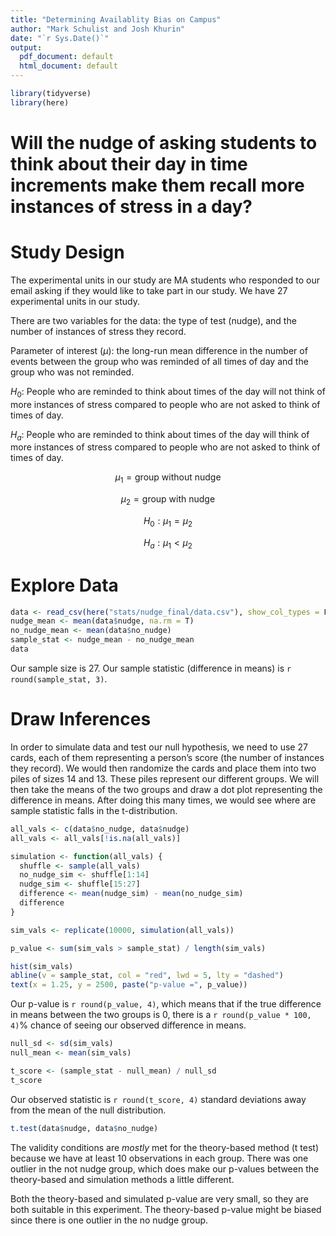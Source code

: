 ```yaml
---
title: "Determining Availablity Bias on Campus"
author: "Mark Schulist and Josh Khurin"
date: "`r Sys.Date()`"
output:
  pdf_document: default
  html_document: default
---
```


```r
library(tidyverse)
library(here)
```


# Will the nudge of asking students to think about their day in time increments make them recall more instances of stress in a day?

# Study Design

The experimental units in our study are MA students who responded to our email asking if they would like to take part in our study. We have 27 experimental units in our study. 

There are two variables for the data: the type of test (nudge), and the number of instances of stress they record. 

Parameter of interest $(\mu)$: the long-run mean difference in the number of events between the group who was reminded of all times of day and the group who was not reminded. 

$H_0$: People who are reminded to think about times of the day will not think of more instances of stress compared to people who are not asked to think of times of day. 

$H_a$: People who are reminded to think about times of the day will think of more instances of stress compared to people who are not asked to think of times of day. 

$$
\mu_1 = \text{group without nudge}
$$

$$
\mu_2 = \text{group with nudge}
$$

$$
H_0: \mu_1 = \mu_2
$$

$$
H_a: \mu_1 < \mu_2
$$

# Explore Data

```r
data <- read_csv(here("stats/nudge_final/data.csv"), show_col_types = F)
nudge_mean <- mean(data$nudge, na.rm = T)
no_nudge_mean <- mean(data$no_nudge)
sample_stat <- nudge_mean - no_nudge_mean
data
```

Our sample size is 27. Our sample statistic (difference in means) is `r round(sample_stat, 3)`. 

# Draw Inferences

In order to simulate data and test our null hypothesis, we need to use 27 cards, each of them representing a person's score (the number of instances they record). We would then randomize the cards and place them into two piles of sizes 14 and 13. These piles represent our different groups. We will then take the means of the two groups and draw a dot plot representing the difference in means. After doing this many times, we would see where are sample statistic falls in the t-distribution. 

```r
all_vals <- c(data$no_nudge, data$nudge)
all_vals <- all_vals[!is.na(all_vals)]

simulation <- function(all_vals) {
  shuffle <- sample(all_vals)
  no_nudge_sim <- shuffle[1:14]
  nudge_sim <- shuffle[15:27]
  difference <- mean(nudge_sim) - mean(no_nudge_sim)
  difference
}

sim_vals <- replicate(10000, simulation(all_vals))

p_value <- sum(sim_vals > sample_stat) / length(sim_vals)

hist(sim_vals)
abline(v = sample_stat, col = "red", lwd = 5, lty = "dashed")
text(x = 1.25, y = 2500, paste("p-value =", p_value))
```

Our p-value is `r round(p_value, 4)`, which means that if the true difference in means between the two groups is 0, there is a `r round(p_value * 100, 4)`% chance of seeing our observed difference in means. 

```r
null_sd <- sd(sim_vals)
null_mean <- mean(sim_vals)

t_score <- (sample_stat - null_mean) / null_sd
t_score
```

Our observed statistic is `r round(t_score, 4)` standard deviations away from the mean of the null distribution. 

```r
t.test(data$nudge, data$no_nudge)
```

The validity conditions are *mostly* met for the theory-based method (t test) because we have at least 10 observations in each group. There was one outlier in the not nudge group, which does make our p-values between the theory-based and simulation methods a little different. 

Both the theory-based and simulated p-value are very small, so they are both suitable in this experiment. The theory-based p-value might be biased since there is one outlier in the no nudge group. 

